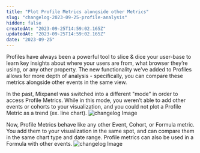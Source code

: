 ```yaml
---
title: "Plot Profile Metrics alongside other Metrics"
slug: "changelog-2023-09-25-profile-analysis"
hidden: false
createdAt: "2023-09-25T14:59:02.165Z"
updatedAt: "2023-09-25T14:59:02.165Z"
date: "2023-09-25"
---
```

Profiles have always been a powerful tool to slice & dice your user-base to learn key insights about where your users are from, what browser they’re using, or any other property. The new functionality we’ve added to Profiles allows for more depth of analysis - specifically, you can compare these metrics alongside other events in the same view. 

In the past, Mixpanel was switched into a different "mode" in order to access Profile Metrics. While in this mode, you weren’t able to add other events or cohorts to your visualization, and you could not plot a Profile Metric as a trend (ex. line chart).
![changelog Image](/changelog/oldprofilemode.jpg)

Now, Profile Metrics behave like any other Event, Cohort, or Formula metric. You add them to your visualization in the same spot, and can compare them in the same chart type and date range. Profile metrics can also be used in a Formula with other events.
![changelog Image](/changelog/profilemetric.gif)


